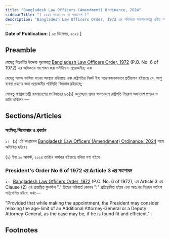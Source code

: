 ```yaml
---
title: "Bangladesh Law Officers (Amendment) Ordinance, 2024"
sidebarTitle: "( ২০২৪ সনের ১৭ নং অধ্যাদেশ )"
description: "Bangladesh Law Officers Order, 1972 এর অধিকতর সংশোধনকল্পে প্রণীত অধ্যাদেশ"
---
```


**Date of Publication:** [ ০৫ ডিসেম্বর, ২০২৪ ]

## Preamble

যেহেতু নিম্নবর্ণিত উদ্দেশ্য পূরণকল্পে [Bangladesh Law Officers Order, 1972](/act-370.html "Bangladesh Law Officers Order, 1972 ") (P.O. No. 6 of 1972) এর অধিকতর সংশোধন করা সমীচীন ও প্রয়োজনীয়; এবং

যেহেতু সংসদ ভাঙ্গিয়া যাওয়া অবস্থায় রহিয়াছে এবং রাষ্ট্রপতির নিকট ইহা সন্তোষজনকভাবে প্রতীয়মান হইয়াছে যে, আশু ব্যবস্থা গ্রহণের জন্য প্রয়োজনীয় পরিস্থিতি বিদ্যমান রহিয়াছে;

সেহেতু [গণপ্রজাতন্ত্রী বাংলাদেশের সংবিধান](/act-957.html "গণপ্রজাতন্ত্রী বাংলাদেশের সংবিধান")ের ৯৩(১) অনুচ্ছেদে প্রদত্ত ক্ষমতাবলে রাষ্ট্রপতি নিম্নরূপ অধ্যাদেশ প্রণয়ন ও জারি করিলেন:—

## Sections/Articles

### সংক্ষিপ্ত শিরোনাম ও প্রবর্তন

১।  (১) এই অধ্যাদেশ [Bangladesh Law Officers (Amendment) Ordinance, 2024](/act-1513.html "Bangladesh Law Officers (Amendment) Ordinance, 2024") নামে অভিহিত হইবে।

(২) ইহা ১০ আগস্ট, ২০২৪ তারিখে কার্যকর হইয়াছে বলিয়া গণ্য হইবে।

### President's Order No 6 of 1972 এর Article 3 এর সংশোধন

২।  [Bangladesh Law Officers Order, 1972](/act-370.html "Bangladesh Law Officers Order, 1972 ") (P.O. No. 6 of 1972), এর Article 3 এর Clause (2) এর প্রান্তস্থিত ফুলস্টপ "." চিহ্নের পরিবর্তে কোলন ":" প্রতিস্থাপিত হইবে এবং অতঃপর নিম্নরূপ শর্তাংশ সন্নিবেশিত হইবে, যথা:—

"Provided that while making the appointment, the President may consider relaxing the age-limit of an Additional Attorney-General or a Deputy Attorney-General, as the case may be, if he is found fit and efficient."।

## Footnotes
